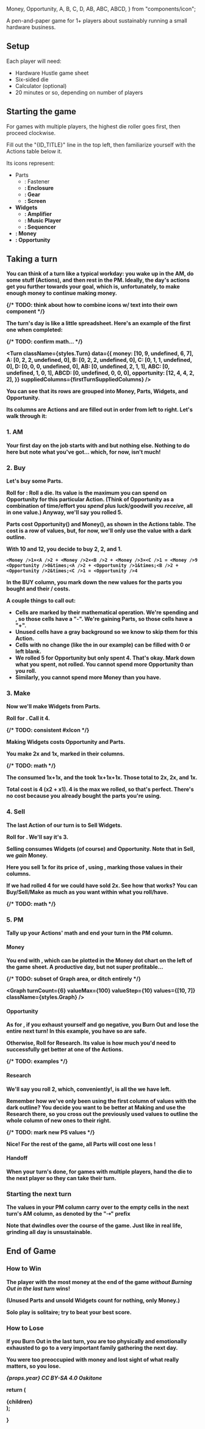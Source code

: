 
  Money,
  Opportunity,
  A,
  B,
  C,
  D,
  AB,
  ABC,
  ABCD,
} from "components/icon";

<Wordmark className={styles.Wordmark} draftId={props.draftId} />

A pen-and-paper game for 1+ players about sustainably running a small hardware business.

## Setup

Each player will need:

- Hardware Hustle game sheet
- Six-sided die
- Calculator (optional)
- 20 minutes or so, depending on number of players

## Starting the game

For games with multiple players, the highest die roller goes first, then proceed clockwise.

Fill out the "{ID_TITLE}" line in the top left, then familiarize yourself with the Actions table below it.

<ActionsTable className={styles.ActionsTable} />

Its icons represent:

- Parts
  - <A />: Fastener
  - <B />: Enclosure
  - <C />: Gear
  - <D />: Screen
- Widgets
  - <AB />: Amplifier
  - <ABC />: Music Player
  - <ABCD />: Sequencer
- <Money />: Money
- <Opportunity />: Opportunity

## Taking a turn

You can think of a turn like a typical workday: you wake up in the AM, do some stuff (Actions), and then rest in the PM. Ideally, the day's actions get you further towards your goal, which is, unfortunately, to make enough money to continue making money.

{/* TODO: think about how to combine icons w/ text into their own component */}

The turn's day is like a little spreadsheet. Here's an example of the first one when completed:

{/* TODO: confirm math... */}

<Turn
  className={styles.Turn}
  data={{
    money: [10, 9, undefined, 6, 7],
    A: [0, 2, 2, undefined, 0],
    B: [0, 2, 2, undefined, 0],
    C: [0, 1, 1, undefined, 0],
    D: [0, 0, 0, undefined, 0],
    AB: [0, undefined, 2, 1, 1],
    ABC: [0, undefined, 1, 0, 1],
    ABCD: [0, undefined, 0, 0, 0],
    opportunity: [12, 4, 4, 2, 2],
  }}
  suppliedColumns={firstTurnSuppliedColumns}
/>

You can see that its rows are grouped into Money, Parts, Widgets, and Opportunity.

Its columns are Actions and are filled out in order from left to right. Let's walk through it:

### 1. AM

Your first day on the job starts with <Icon id="money" prefix="10" /> and <Icon id="opportunity" prefix="12" /> but nothing else. Nothing to do here but note what you've got... which, for now, isn't much!

### 2. Buy

Let's buy some Parts.

**Roll for <Opportunity />:** Roll a die. Its value is the maximum you can spend on Opportunity for this particular Action. (Think of Opportunity as a combination of time/effort you _spend_ plus luck/goodwill you _receive_, all in one value.) Anyway, we'll say you rolled 5.

Parts cost Opportunity(<Opportunity />) and Money(<Money />), as shown in the Actions table. The <Opportunity /> cost is a row of values, but, for now, we'll only use the value with a dark outline.

<ActionsTable actions={[ACTIONS.BUY]} className={styles.ActionsTable} />

With <Money />10 and <Opportunity />12, you decide to buy <A />2, <B />2, and <C />1.

    <Money />1×<A />2 + <Money />2×<B />2 + <Money />3×<C />1 = <Money />9
    <Opportunity />0&times;<A />2 + <Opportunity />1&times;<B />2 + <Opportunity />2&times;<C />1 = <Opportunity />4

In the BUY column, you mark down the new values for the parts you bought and their <Opportunity />/<Money /> costs.

A couple things to call out:

- Cells are marked by their mathematical operation. We're spending <Money /> and <Opportunity />, so those cells have a "**-**". We're gaining Parts, so those cells have a "**+**".
- Unused cells have a gray background so we know to skip them for this Action.
- Cells with no change (like the <D /> in our example) can be filled with 0 or left blank.
- We rolled 5 for Opportunity but only spent 4. That's okay. Mark down what you spent, not rolled. You cannot spend more Opportunity than you roll.
- Similarly, you cannot spend more Money than you have.

### 3. Make

Now we'll make Widgets from Parts.

**Roll for <Opportunity />.** Call it 4.

{/* TODO: consistent #xIcon */}

Making Widgets costs Opportunity and Parts.

<ActionsTable actions={[ACTIONS.MAKE]} className={styles.ActionsTable} />

You make 2x<AB /> and 1x<ABC />, marked in their columns.

{/* TODO: math */}

The <AB /> consumed 1x<A />+1x<B />, and the <ABC /> took 1x<A />+1x<B />+1x<C />. Those total to 2x<A />, 2x<B />, and 1x<C />.

Total <Opportunity /> cost is 4 (<Icon id="opportunity" suffix="1" />x2 + <Icon id="opportunity" suffix="2" />x1). 4 is the max we rolled, so that's perfect. There's no <Money /> cost because you already bought the parts you're using.

### 4. Sell

The last Action of our turn is to Sell Widgets.

**Roll for <Opportunity />.** We'll say it's 3.

Selling consumes Widgets (of course) and Opportunity. Note that in Sell, we _gain_ Money.

<ActionsTable actions={[ACTIONS.SELL]} className={styles.ActionsTable} />

Here you sell 1x<AB /> for its price of <Icon id="money" suffix="6" />, using <Icon id="opportunity" suffix="2" />, marking those values in their columns.

If we had rolled 4 for <Opportunity /> we could have sold 2x<AB />. See how that works? You can Buy/Sell/Make as much as you want within what you roll/have.

{/* TODO: math */}

### 5. PM

Tally up your Actions' math and end your turn in the PM column.

#### Money

You end with <Icon id="money" suffix="7" />, which can be plotted in the Money dot chart on the left of the game sheet. A productive day, but not super profitable...

{/* TODO: subset of Graph area, or ditch entirely */}

<Graph
  turnCount={6}
  valueMax={100}
  valueStep={10}
  values={[10, 7]}
  className={styles.Graph}
/>

#### Opportunity

As for <Opportunity />, if you exhaust yourself and go negative, you **Burn Out** and lose the entire next turn! In this example, you have <Icon id="opportunity" suffix="2" /> so are safe.

Otherwise, **Roll for Research**. Its value is how much <Opportunity /> you'd need to successfully get better at one of the Actions.

{/* TODO: examples */}

#### Research

We'll say you roll 2, which, conveniently!, is all the <Opportunity /> we have left.

Remember how we've only been using the first column of <Opportunity /> values with the dark outline? You decide you want to be better at Making and use the Research there, so you cross out the previously used values to outline the whole column of new ones to their right.

{/* TODO: mark new PS values */}

<ActionsTable className={styles.ActionsTable} />

Nice! For the rest of the game, all Parts will cost one less <Opportunity />!

#### Handoff

When your turn's done, for games with multiple players, hand the die to the next player so they can take their turn.

### Starting the next turn

The values in your PM column carry over to the empty cells in the next turn's AM column, as denoted by the "**⇢**" prefix

Note that <Opportunity /> dwindles over the course of the game. Just like in real life, grinding all day is unsustainable.

## End of Game

### How to Win

The player with the most money at the end of the game _without Burning Out in the last turn_ wins!

(Unused Parts and unsold Widgets count for nothing, only Money.)

Solo play is solitaire; try to beat your best score.

### How to Lose

If you Burn Out in the last turn, you are too physically and emotionally exhausted to go to a very important family gathering the next day.

You were too preoccupied with money and lost sight of what really matters, so you lose.

_{props.year} CC BY-SA 4.0 Oskitone_

  return (
    <div className={styles.rules}>
      {children}
    </div>
  );

}
